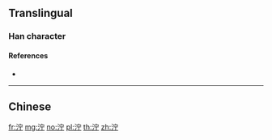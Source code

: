 {{character info/new}}
{{also|濘}}
==Translingual==

===Han character===
{{Han char|rn=85|rad=水|as=05|sn=8|four=33121|canj=EJMN|ids=⿰氵宁}}

====References====
* {{Han ref|kx=0617.030|dkj=17303|hdz=31594.010|uh=6CDE|ud=27870|bh=CD46|bd=52550}}

----

==Chinese==
{{zh-see|濘}}

[[fr:泞]]
[[mg:泞]]
[[no:泞]]
[[pl:泞]]
[[th:泞]]
[[zh:泞]]